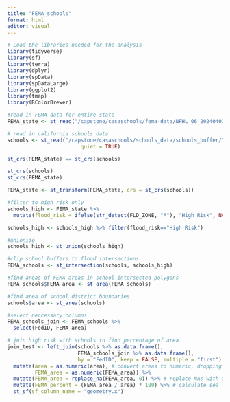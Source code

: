 ```yaml
---
title: "FEMA_schools"
format: html
editor: visual
---
```


```r
# Load the libraries needed for the analysis
library(tidyverse)
library(sf)
library(terra)
library(dplyr)
library(spData)
library(spDataLarge)
library(ggplot2)
library(tmap)
library(RColorBrewer)
```

```r
#read in FEMA data for entire state
FEMA_state <- st_read("/capstone/casaschools/fema-data/NFHL_06_20240401/NFHL_06_20240401.gdb", layer = "S_FLD_HAZ_AR")
```

```r
# read in california schools data
schools <- st_read("/capstone/casaschools/schools_data/schools_buffer/",
                        quiet = TRUE)
```

```r
st_crs(FEMA_state) == st_crs(schools)

st_crs(schools)
st_crs(FEMA_state)

FEMA_state <- st_transform(FEMA_state, crs = st_crs(schools))

```

```r
#filter to high risk only
schools_high <- FEMA_state %>% 
  mutate(flood_risk = ifelse(str_detect(FLD_ZONE, "A"), "High Risk", NA))

schools_high <- schools_high %>% filter(flood_risk=="High Risk")

#unionize
schools_high <- st_union(schools_high)

#clip school buffers to flood intersections
FEMA_schools <- st_intersection(schools, schools_high)
```

```r
#find areas of FEMA areas in school intersected polygons
FEMA_schools$FEMA_area <- st_area(FEMA_schools)

#find area of school district boundaries
schools$area <- st_area(schools)

```

```r
#select neccessary columns
FEMA_schools_join <- FEMA_schools %>% 
  select(FedID, FEMA_area)
```

```r
# join high risk with schools to find percentage of area
join_test <- left_join(schools %>% as.data.frame(),
                       FEMA_schools_join %>% as.data.frame(),
                       by = "FedID", keep = FALSE, multiple = "first") %>%
  mutate(area = as.numeric(area), # convert areas to numeric, dropping the units
         FEMA_area = as.numeric(FEMA_area)) %>%
  mutate(FEMA_area = replace_na(FEMA_area, 0)) %>% # replace NAs with 0s
  mutate(FEMA_percent = (FEMA_area / area) * 100) %>% # calculate sea level rise inundation percentage
  st_sf(sf_column_name = "geometry.x")
```
